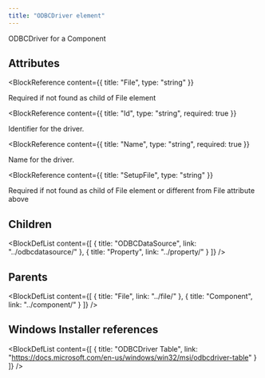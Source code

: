```yaml
---
title: "ODBCDriver element"
---
```



ODBCDriver for a Component


## Attributes

<BlockWrapper>

  <BlockReference
    content={{
      title: "File",
      type: "string"
    }}
  >
  Required if not found as child of File element
  </BlockReference>

  <BlockReference
    content={{
      title: "Id",
      type: "string",
      required: true
    }}
  >
  Identifier for the driver.
  </BlockReference>

  <BlockReference
    content={{
      title: "Name",
      type: "string",
      required: true
    }}
  >
  Name for the driver.
  </BlockReference>

  <BlockReference
    content={{
      title: "SetupFile",
      type: "string"
    }}
  >
  Required if not found as child of File element or different from File attribute above
  </BlockReference>

</BlockWrapper>

## Children

<BlockDefList content={[
    {
      title: "ODBCDataSource",
      link: "../odbcdatasource/"
    },
    {
      title: "Property",
      link: "../property/"
    }
  ]}
/>

## Parents

<BlockDefList content={[
    {
      title: "File",
      link: "../file/"
    },
    {
      title: "Component",
      link: "../component/"
    }
  ]}
/>

## Windows Installer references

<BlockDefList content={[
    {
      title: "ODBCDriver Table",
      link: "https://docs.microsoft.com/en-us/windows/win32/msi/odbcdriver-table"
    }
  ]}
/>
